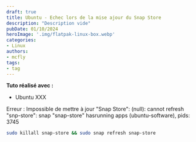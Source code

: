 ```yaml
---
draft: true
title: Ubuntu - Echec lors de la mise ajour du Snap Store
description: "Description vide"
pubDate: 01/10/2024
heroImage: '.img/flatpak-linux-box.webp'
categories: 
- Linux
authors: 
- mcfly
tags:
- tag
---
```


**Tuto réalisé avec :**
* Ubuntu XXX

Erreur : Impossible de mettre à jour "Snap Store": (null): cannot refresh "snp-store": snap "snap-store" hasrunning apps (ubuntu-software), pids: 3745

```bash
sudo killall snap-store && sudo snap refresh snap-store
```